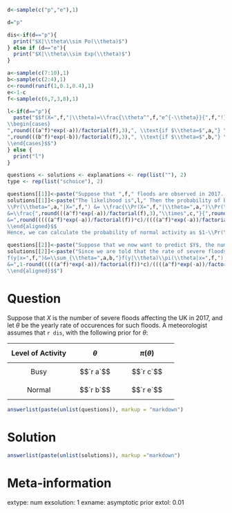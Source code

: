 ```{r data generation, echo = FALSE, results = "hide"}
d<-sample(c("p","e"),1)

d="p"

dis<-if(d=="p"){
  print("$X|\\theta\\sim Po(\\theta)$")
} else if (d=="e"){
  print("$X|\\theta\\sim Exp(\\theta)$")
}

a<-sample(c(7:10),1)
b<-sample(c(2:4),1)
c<-round(runif(1,0.1,0.4),1)
e<-1-c
f<-sample(c(6,7,3,8),1)

l<-if(d=="p"){
  paste("$$f(X=",f,"|\\theta)=\\frac{\\theta^",f,"e^{-\\theta}}{",f,"!}=
\\begin{cases}
",round(((a^f)*exp(-a))/factorial(f),3),", \\text{if $\\theta=$",a,"} \\\\
",round(((b^f)*exp(-b))/factorial(f),3),", \\text{if $\\theta=$",b,"} \\\\
\\end{cases}$$")
} else {
  print("l")
}

questions <- solutions <- explanations <- rep(list(""), 2)
type <- rep(list("schoice"), 2)

questions[[1]]<-paste("Suppose that ",f," floods are observed in 2017. Calculate the probability of busy activity, and hence state the probability of normal activity.")
solutions[[1]]<-paste("The likelihood is",l," Then the probability of busy activity is: $$\\begin{aligned}
\\Pr(\\theta=",a,"|X=",f,") &= \\frac{\\Pr(X=",f,"|\\theta=",a,")\\Pr(\\theta=",a,")}{\\Pr(X=",f,"|\\theta=",a,")\\Pr(\\theta=",a,")+\\Pr(X=",f,"|\\theta=",b,")\\Pr(\\theta=",b,")} \\nonumber \\\\
&=\\frac{",round(((a^f)*exp(-a))/factorial(f),3),"\\times",c,"}{",round(((a^f)*exp(-a))/factorial(f),3),"\\times",c,"+",round(((b^f)*exp(-b))/factorial(f),3),"\\times",e,"} \\nonumber \\\\
&=",round(((((a^f)*exp(-a))/factorial(f))*c)/((((a^f)*exp(-a))/factorial(f))*c+(((b^f)*exp(-b))/factorial(f))*e),3),"
\\end{aligned}$$
Hence, we can calculate the probability of normal activity as $1-\\Pr(\\theta=",a,"|X=",f,")=1-",round(((((a^f)*exp(-a))/factorial(f))*c)/((((a^f)*exp(-a))/factorial(f))*c+(((b^f)*exp(-b))/factorial(f))*e),3),"=",1-round(((((a^f)*exp(-a))/factorial(f))*c)/((((a^f)*exp(-a))/factorial(f))*c+(((b^f)*exp(-b))/factorial(f))*e),3),".$")

questions[[2]]<-paste("Suppose that we now want to predict $Y$, the number of severe floods in the UK in 2018. Determine the predictive probability function for $Y$, $f(y|x=",f,")$. You may assume that floods occur at the same rate in 2018 as they did in 2017.")
solutions[[2]]<-paste("Since we are told that the rate of severe floods in 2018 is the same as it is in 2017, we have: $$\\begin{aligned}
f(y|x=",f,")&=\\sum_{\\theta=",a,b,"}f(y|\\theta)\\pi(\\theta|x=",f,") \\nonumber \\\\
&=",1-round(((((a^f)*exp(-a))/factorial(f))*c)/((((a^f)*exp(-a))/factorial(f))*c+(((b^f)*exp(-b))/factorial(f))*e),3),"\\left(\\frac{",b,"^ye^{-",b,"}}{y!}\\right)+",round(((((a^f)*exp(-a))/factorial(f))*c)/((((a^f)*exp(-a))/factorial(f))*c+(((b^f)*exp(-b))/factorial(f))*e),3),"\\left(\\frac{",a,"^ye^{-",a,"}}{y!}\\right). \\nonumber \\\\
\\end{aligned}$$")

```

Question
========
Suppose that $X$ is the number of severe floods affecting the UK in 2017, and let $\theta$ be the yearly rate of occurences for such floods. A meteorologist assumes that `r dis`, with the following prior for $\theta$:

|$$\text{Level of Activity}$$|$$\theta$$            |$$\pi(\theta)$$         |
|:---------------------------|:---------------------|:-----------------------|
|$$\text{Busy}$$             |$$`r a`$$             |$$`r c`$$                 |
|$$\text{Normal}$$           |$$`r b`$$             |$$`r e`$$                 |


```{r questionlist, echo = FALSE, results = "asis"}
answerlist(paste(unlist(questions)), markup = "markdown")
```

  
Solution
========
```{r solutionlist, echo = FALSE, results = "asis"}
answerlist(paste(unlist(solutions)), markup ="markdown")
```
  
Meta-information
================
  extype: num
exsolution: 1
exname: asymptotic prior
extol: 0.01